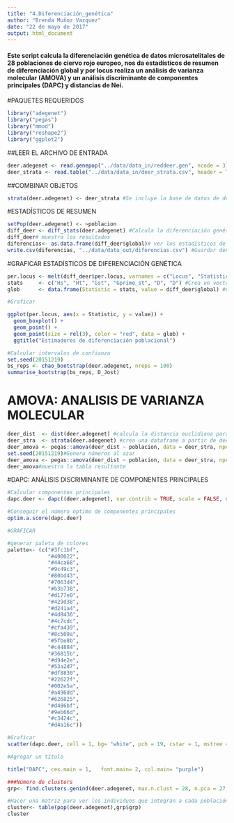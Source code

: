 ```yaml
---
title: "4.Diferenciación_genética"
author: "Brenda Muñoz Vazquez"
date: "22 de mayo de 2017"
output: html_document
---
```

#### Este script calcula la diferenciación genética de datos microsatelitales de 28 poblaciones de ciervo rojo europeo, nos da estadísticos de resumen de diferenciación global y por locus realiza un análisis de varianza molecular (AMOVA) y un análisis discriminante de componentes principales (DAPC) y distancias de Nei.

#PAQUETES REQUERIDOS
```r
library("adegenet")
library("pegas")
library("mmod")
library("reshape2")
library("ggplot2")
```
##LEER EL ARCHIVO DE ENTRADA
```r
deer.adegenet <- read.genepop("../data/data_in/reddeer.gen", ncode = 3) #Lee el objeto genind
deer_strata <- read.table("../data/data_in/deer_strata.csv", header = TRUE, sep = ",")#Archivo csv con información adicional
```
##COMBINAR OBJETOS
```r
strata(deer.adegenet) <- deer_strata #Se incluye la base de datos de deer_strata dentro del objeto genind deer.adegenet
```
#ESTADÍSTICOS DE RESUMEN
```r
setPop(deer.adegenet) <- ~poblacion
diff_deer <- diff_stats(deer.adegenet) #Calcula la diferenciación genética por loci con GST y D
diff_deer# muestra los resultados
diferencias<- as.data.frame(diff_deer$global)# ver los estadísticos de resumen para todas las pobación
write.csv(diferencias, "../data/data_out/diferencias.csv") #Guardar dentro de data_out
```
#GRAFICAR ESTADÍSTICOS DE DIFERENCIACIÓN GENÉTICA
```r
per.locus <- melt(diff_deer$per.locus, varnames = c("Locus", "Statistic")) #convierte el objeto de diferencias por locus en una dataframe llamada per.locus
stats     <- c("Hs", "Ht", "Gst", "Gprime_st", "D", "D") #Crea un vector con los nombres de los estadísticos de diferenciación genética llamada stats
glob      <- data.frame(Statistic = stats, value = diff_deer$global) #Crea una dataframe con las diferencias globales en una df llamada glob

#Graficar

ggplot(per.locus, aes(x = Statistic, y = value)) +
  geom_boxplot() +
  geom_point() +
  geom_point(size = rel(3), color = "red", data = glob) +
  ggtitle("Estimadores de diferenciación poblacional")

#Calcular intervalos de confianza
set.seed(20151219) 
bs_reps <- chao_bootstrap(deer.adegenet, nreps = 100)
summarise_bootstrap(bs_reps, D_Jost)
```
# AMOVA: ANALISIS DE VARIANZA MOLECULAR
```r
deer_dist  <- dist(deer.adegenet) #calcula la distancia euclidiana para deer.adegenet 
deer_stra  <- strata(deer.adegenet) #crea una dataframe a partir de deer.adegenet
deer_amova <- pegas::amova(deer_dist ~ poblacion, data = deer_stra, nperm = 0)#Realiza un analisis de varianza molecular de las poblaciones de ciervo rojo europeo 
set.seed(20151219)#Genera números al azar
deer_amova <- pegas::amova(deer_dist ~ poblacion, data = deer_stra, nperm = 100) #Realiza un analisis de varianza molecular de las poblaciones de ciervo rojo europeo  pero ahora haciendo 100 répicas de bootstrap
deer_amova#muestra la tabla resultante 

```
#DAPC: ANÁLISIS DISCRIMINANTE DE COMPONENTES PRINCIPALES
```r
#Calcular componentes principales
dapc.deer <- dapc((deer.adegenet), var.contrib = TRUE, scale = FALSE, n.pca = 27, n.da = nPop(deer.adegenet))

#Conseguir el número óptimo de componentes principales
optim.a.score(dapc.deer)

#GRAFICAR

#generar paleta de colores
palette<- (c("#3fc1bf",
             "#490022",
             "#44ca68",
             "#9c49c3",
             "#80bd43",
             "#7063d4",
             "#b3b738",
             "#d177e0",
             "#429d38",
             "#d241a4",
             "#4d8436",
             "#4c7cdc",
             "#cfa439",
             "#8c509a",
             "#5fbe8b",
             "#c44884",
             "#36815b",
             "#d94e2e",
             "#53a2d7",
             "#df8830",
             "#22622f",
             "#002e5a",
             "#a496dd",
             "#626825",
             "#d486bf",
             "#9eb66d",
             "#c3424c",
             "#d4a16c"))

#Graficar
scatter(dapc.deer, cell = 1, bg= "white", pch = 19, cstar = 1, mstree = TRUE, lwd = 0, lty = 1, col = palette, solid = .4, cex = 1, clab = 0.7)

#Agregar un título

title("DAPC", cex.main = 1,   font.main= 2, col.main= "purple")

###Número de clusters
grp<- find.clusters.genind(deer.adegenet, max.n.clust = 28, n.pca = 27, n.clust =28)

#Hacer una matriz para ver los individuos que integran a cada población
cluster<- table(pop(deer.adegenet),grp$grp)
cluster

```